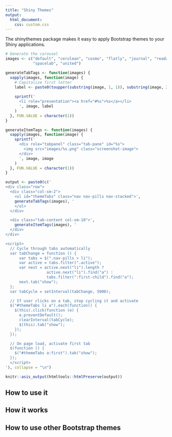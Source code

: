 ```yaml
---
title: "Shiny Themes"
output:
  html_document:
    css: custom.css
---
```



The shinythemes package makes it easy to apply Bootstrap themes to your Shiny applications.


```r
# Generate the carousel
images <- c("default", "cerulean", "cosmo", "flatly", "journal", "readable",
            "spacelab", "united")

generateTabTags <- function(images) {  
  vapply(images, function(image) {
    # Capitalize first letter
    label <- paste0(toupper(substring(image, 1, 1)), substring(image, 2))
  
    sprintf('
      <li role="presentation"><a href="#%s">%s</a></li>
      ', image, label
    )
  }, FUN.VALUE = character(1))
}

generateItemTags <- function(images) {  
  vapply(images, function(image) {
    sprintf('
      <div role="tabpanel" class="tab-pane" id="%s">
        <img src="images/%s.png" class="screenshot-image">
      </div>
      ', image, image
    )
  }, FUN.VALUE = character(1))
}

output <- paste0(c('
<div class="row">
  <div class="col-sm-2">
    <ul id="themeTabs" class="nav nav-pills nav-stacked">',
    generateTabTags(images), '
    </ul>
  </div>

  <div class="tab-content col-sm-10">',
    generateItemTags(images), '
  </div>
</div>

<script>
  // Cycle through tabs automatically
  var tabChange = function () {
      var tabs = $(".nav-pills > li");
      var active = tabs.filter(".active");
      var next = active.next("li").length ?
                  active.next("li").find("a") :
                  tabs.filter(":first-child").find("a");
      next.tab("show");
  };
  var tabCycle = setInterval(tabChange, 5000);

  // If user clicks on a tab, stop cycling it and activate
  $("#themeTabs li a").each(function() {
    $(this).click(function (e) {
      e.preventDefault();
      clearInterval(tabCycle);
      $(this).tab("show");
    });
  });

  // On page load, activate first tab
  $(function () {
    $("#themeTabs a:first").tab("show");
  });
  </script>
'), collapse = "\n")

knitr::asis_output(htmltools::htmlPreserve(output))
```


## How to use it


## How it works


## How to use other Bootstrap themes



